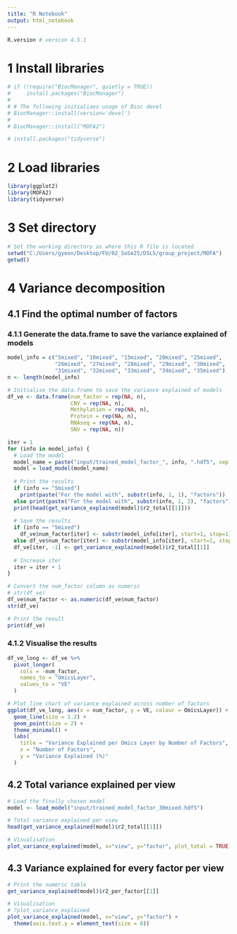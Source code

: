 ---
title: "R Notebook"
output: html_notebook
---

```{r, warning=FALSE}
R.version # version 4.5.1
```

# 1 Install libraries

```{r, warning=FALSE}
# if (!require("BiocManager", quietly = TRUE))
#     install.packages("BiocManager")
# 
# # The following initialiaes usage of Bioc devel
# BiocManager::install(version='devel')
# 
# BiocManager::install("MOFA2")

# install.packages("tidyverse")
```

# 2 Load libraries

```{r, warning=FALSE}
library(ggplot2)
library(MOFA2)
library(tidyverse)
```

# 3 Set directory

```{r, warning=FALSE}
# Set the working directory as where this R file is located
setwd("C:/Users/gyeon/Desktop/FU/02_SoSe25/DSLS/group_project/MOFA")
getwd()
```

# 4 Variance decomposition

## 4.1 Find the optimal number of factors

### 4.1.1 Generate the data.frame to save the variance explained of models

```{r, warning=FALSE}
model_info = c("5mixed", "10mixed", "15mixed", "20mixed", "25mixed",
               "26mixed", "27mixed", "28mixed", "29mixed", "30mixed",
               "31mixed", "32mixed", "33mixed", "34mixed", "35mixed")
n <- length(model_info)

# Initialise the data.frame to save the variance explained of models
df_ve <- data.frame(num_factor = rep(NA, n),
                    CNV = rep(NA, n),
                    Methylation = rep(NA, n),
                    Protein = rep(NA, n),
                    RNAseq = rep(NA, n),
                    SNV = rep(NA, n))

iter = 1
for (info in model_info) {
  # Load the model
  model_name = paste("input/trained_model_factor_", info, ".hdf5", sep = "")
  model = load_model(model_name)
  
  # Print the results
  if (info == "5mixed")
    print(paste("For the model with", substr(info, 1, 1), "factors"))
  else print(paste("For the model with", substr(info, 1, 2), "factors"))
  print(head(get_variance_explained(model)$r2_total[[1]]))
  
  # Save the results
  if (info == "5mixed")
    df_ve$num_factor[iter] <- substr(model_info[iter], start=1, stop=1)
  else df_ve$num_factor[iter] <- substr(model_info[iter], start=1, stop=2)
  df_ve[iter, -1] <- get_variance_explained(model)$r2_total[[1]]
  
  # Increase iter
  iter = iter + 1
}

# Convert the num_factor column as numeric
# str(df_ve)
df_ve$num_factor <- as.numeric(df_ve$num_factor)
str(df_ve)

# Print the result
print(df_ve)
```

### 4.1.2 Visualise the results

```{r, warning=FALSE}
df_ve_long <- df_ve %>%
  pivot_longer(
    cols = -num_factor,
    names_to = "OmicsLayer",
    values_to = "VE"
  )

# Plot line chart of variance explained across number of factors
ggplot(df_ve_long, aes(x = num_factor, y = VE, colour = OmicsLayer)) +
  geom_line(size = 1.2) +
  geom_point(size = 2) +
  theme_minimal() +
  labs(
    title = "Variance Explained per Omics Layer by Number of Factors",
    x = "Number of Factors",
    y = "Variance Explained (%)"
  )
```

## 4.2 Total variance explained per view

```{r, warning=FALSE}
# Load the finally chosen model
model <- load_model("input/trained_model_factor_30mixed.hdf5")
```

```{r, warning=FALSE}
# Total variance explained per view
head(get_variance_explained(model)$r2_total[[1]])
```

```{r, warning=FALSE}
# Visualisation
plot_variance_explained(model, x="view", y="factor", plot_total = TRUE)[[2]]
```

## 4.3 Variance explained for every factor per view

```{r, warning=FALSE}
# Print the numeric table
get_variance_explained(model)$r2_per_factor[[1]]
```

```{r, warning=FALSE}
# Visualisation
# ?plot_variance_explained
plot_variance_explained(model, x="view", y="factor") +
  theme(axis.text.y = element_text(size = 8))
```
